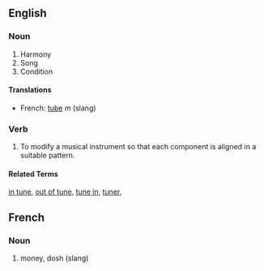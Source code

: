 ==English==

===Noun===
# Harmony
# Song
# Condition 

====Translations====
* French: [[tube]] ''m'' (slang)
===Verb===

# To modify a musical instrument so that each component is aligned in a suitable pattern. 

====Related Terms====
[[in tune]], [[out of tune]], [[tune in]], [[tuner]],

==French==

===Noun===
# money, dosh (slang)